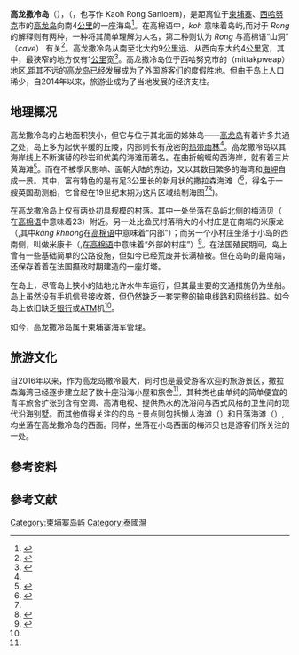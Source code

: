 {{multiple issues|
{{citecheck|time=2016-11-01T06:21:00+00:00}}
{{primarysources|time=2016-11-01T06:21:00+00:00}}
{{refimprove|time=2016-11-01T06:21:00+00:00}}
}}
{{Infobox islands
| name             = 高龙撒冷岛
| native name      = កោះរុងសន្លឹម
| sobriquet        = 
| locator map      = {{Location map|Cambodia|relief=1|caption=|float=center|width=220|lat=10.59|long=103.29}}
| map caption      = 高龙撒冷岛在柬埔寨的地理位置
| location         = [[柬埔寨|柬埔寨]] - [[东南亚|东南亚]]
| coordinates      = {{coord|10|35|10|N|103|17|45|E|region:KH_type:isle|display=inline,title}}
| area          = 24.5 [[平方千米|平方千米]]
| length        = 9.5 [[千米|千米]]
| width min     = 1 [[千米|千米]]
| width max     = 4.8 [[千米|千米]]
| coastline     = 37 [[千米|千米]]
| elevation m      = 
| highest mount    = 202 [[米_(单位)|米]]<!--name-->
| country          = [[柬埔寨|柬埔寨]]
| country admin divisions title     = 市
| country admin divisions           = [[Sihanoukville_Province|西哈努克市]]
| country admin divisions title 1   = 地区
| country admin divisions 1         = [[Mittakpheap|Mittakpheap]]
| country admin divisions title 2   = Commune
| country admin divisions 2         = Sangkat 5
| population       =  大约 300常住人口, 仍然在飞速增长
| ethnic groups    = [[Khmer_people|高棉族]]

}}
{{Contains Khmer text}}
'''高龙撒冷岛'''（{{lang-km| កោះរុងសន្លឹម}}），（{{lang-en|Roh Rong Sanleom}}，也写作 Kaoh Rong Sanloem)，是距离位于[[柬埔寨|柬埔寨]]、[[西哈努克|西哈努克]]市的[[高龙岛|高龙岛]]向南4[[公里|公里]]的一座海岛<ref name=Sailing-dIrections>{{cite web  |url=http://msi.nga.mil/MSISiteContent/StaticFiles/NAV_PUBS/SD/Pub161/Pub161bk.pdf  |title=SOUTH CHINA SEA AND THE GULF OF THAILAND - SAILING DIRECTIONS p.181  |publisher=NATIONAL GEOSPATIAL-INTELLIGENCE AGENCY  |page=161  |date=2014-05-01  |accessdate=2016-12-02  |archive-url=https://web.archive.org/web/20161022083600/http://msi.nga.mil/MSISiteContent/StaticFiles/NAV_PUBS/SD/Pub161/Pub161bk.pdf  |archive-date=2016-10-22  |dead-url=yes  }}</ref>。在高棉语中，''koh'' 意味着岛屿,而对于 ''Rong'' 的解释则有两种，一种将其简单理解为人名，第二种则认为 ''Rong'' 与高棉语“山洞” （''cave''） 有关<ref name=guide>{{cite web|url=http://www.koh-rong-samloem-island.com/|title=Koh Rong Samloem Guide|accessdate=2016-12-02|archive-date=2016-11-22|archive-url=https://web.archive.org/web/20161122082253/http://www.koh-rong-samloem-island.com/|dead-url=yes}}</ref>。高龙撒冷岛从南至北大约9[[公里|公里]]远、从西向东大约4[[公里|公里]]宽，其中，最狭窄的地方仅有1[[公里|公里]]宽<ref>{{cite web |url=https://www.google.com.kh/maps/place/Koh+Rong+Sanloem/@10.5837111,103.3090782,11990m/data=!3m2!1e3!4b1!4m2!3m1!1s0x3107eede3706b249:0xf4bc7be5df0f6e74!6m1!1e1?hl=en |title=Koh Rong Sanloem |date= |publisher=谷歌地图 |accessdate=2015-05-15 |archive-date=2019-05-12 |archive-url=https://web.archive.org/web/20190512121647/https://www.google.com.kh/maps/place/Koh%2BRong%2BSanloem/@10.5837111,103.3090782,11990m/data%3D!3m2!1e3!4b1!4m2!3m1!1s0x3107eede3706b249:0xf4bc7be5df0f6e74!6m1!1e1%3Fhl%3Den |dead-url=yes }}</ref>。高龙撒冷岛位于西哈努克市的（mittakpweap）地区,距其不远的[[高龙岛|高龙岛]]已经发展成为了外国游客们的度假胜地。但由于岛上人口稀少，自2014年以来，旅游业成为了当地发展的经济支柱。

==地理概况==
高龙撒冷岛的占地面积狭小，但它与位于其北面的姊妹岛——[[高龙岛|高龙岛]]有着许多共通之处，岛上多为起伏平缓的丘陵，内部则长有茂密的[[热带雨林|热带雨林]]<ref name=Sailing-dIrections></ref>。高龙撒冷岛以其海岸线上不断演替的砂岩和优美的海滩而著名。在曲折蜿蜒的西海岸，就有着三片黄海滩<ref name=Lonely-planet>{{web cite|url=http://www.lonelyplanet.com/cambodia/koh-rong-sanloem/introduction|title=Introducing Koh Rong Sanloem|publisher=Lonely planet|accessdate=2016-12-02|archive-date=2016-11-17|archive-url=https://web.archive.org/web/20161117211109/http://www.lonelyplanet.com/cambodia/koh-rong-sanloem/introduction|dead-url=no}}</ref>。而在不被季风影响、面朝大陆的东边，又以其数目繁多的海湾和[[海岬|海岬]]自成一景。其中，富有特色的是有足3公里长的新月状的撒拉森海滩（{{lang-en|Saraent Bay}}<ref>{{cite web|url=http://www.bbrtv.com/2015/0911/223949.html|title=美丽的柬埔寨海岛——高龙撒冷岛|publisher=BBRTV|date=2015-09-11|accessdate=2016-12-06|archive-url=https://web.archive.org/web/20161220072440/http://www.bbrtv.com/2015/0911/223949.html|archive-date=2016-12-20|dead-url=yes}}</ref>，得名于一艘英国勘测船，它曾经在19世纪末期为这片区域绘制海图<ref name=guide></ref><ref>{{cite web |url=https://archive.org/stream/directoryfornavi00find/directoryfornavi00find_djvu.txt  | title=A directory for the navigation of the Indian Archipelago, China, and Japan, from the straits of Malacca and Sunda, and the passages east of Java. To Canton, Shanghai, the Yellow Sea, and Japan, with descriptions of the winds, monsoons, and currents, and general instructions for the various channels, harbours, etc |date= | publisher= Internet Archive|accessdate=2015-05-15}}</ref>)。


在高龙撒冷岛上仅有两处初具规模的村落。其中一处坐落在岛屿北侧的梅沛贝（''{{lang-en|M'pay}}'' 在[[高棉语|高棉语]]中意味着23）附近。另一处比渔民村落稍大的小村庄是在南端的米康龙（{{lang-en|Koh Rong Sanloem Phumi Kang Khnong}},其中''kang khnong''在[[高棉语|高棉语]]中意味着“内部”）；而另一个小村庄坐落于小岛的西南侧，叫做米康卡（{{lang-en|Phumi Kang Kra}},在[[高棉语|高棉语]]中意味着“外部的村庄”）<ref>{{cite web |url=https://kohrong.guide/koh-rong-sanloem-guest-article/ |language=en |title=Koh Rong Sanloem – Guest Article |publisher=Koh Rong. Guide |date=2016-01-06 |accessdate=2016-12-02 |archive-date=2016-12-02 |archive-url=https://web.archive.org/web/20161202175357/https://kohrong.guide/koh-rong-sanloem-guest-article/ |dead-url=no }}</ref>。在法国殖民期间，岛上曾有一些基础简单的公路设施，但如今已经荒废并长满植被。但在岛屿的最南端，还保存着着在法国摄政时期建造的一座灯塔。

在岛上，尽管岛上狭小的陆地允许水牛车运行，但其最主要的交通措施仍为坐船。岛上虽然设有手机信号接收塔，但仍然缺乏一套完整的输电线路和网络线路。如今岛上依旧缺乏[[银行|银行]]或[[ATM|ATM]]机<ref name=guide></ref>。

如今，高龙撒冷岛属于柬埔寨海军管理。

==旅游文化==
自2016年以来，作为高龙岛撒冷最大，同时也是最受游客欢迎的旅游景区，撒拉森海湾已经逐步建立起了数十座沿海小屋和旅舍<ref name=Lonely-planet></ref>，其种类也由单纯的简单便宜的青年旅舍扩张到含有空调、高清电视、提供热水的洗浴间与西式风格的卫生间的现代沿海别墅。而其他值得关注的的岛上景点则包括懒人海滩（''{{lang-en|Lazy Beach }}''）和日落海滩（''{{lang-en|Sunset beach}}''）,均坐落在高龙撒冷岛的西面。同样，坐落在小岛西面的梅沛贝也是游客们所关注的一处。

== 參考资料 ==
<div class="references-small">
<references></references>
</div>

== 參考文献 ==
<div class="references-small">

[[Category:柬埔寨岛屿|Category:柬埔寨岛屿]]
[[Category:泰國灣|Category:泰國灣]]